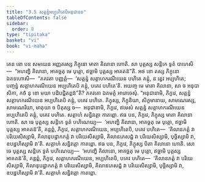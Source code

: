 ```yaml
---
title: "3.5 សត្តន្នំអប្បហិតេបិអនុជានន"
tableOfContents: false
sidebar:
  order: 8
type: "tipitaka"
basket: "vi"
book: "vi-maha"
---
```



<DynamicBreadcrumb />

<Division number="198" book="vi-maha">

<Paragraph number="867" book="vi-maha">
តេន ខោ បន សមយេន អញ្ញតរស្ស ភិក្ខុនោ មាតា គិលានា ហោតិ. សា បុត្តស្ស សន្តិកេ ទូតំ បាហេសិ—  “អហញ្ហិ គិលានា, អាគច្ឆតុ មេ បុត្តោ, ឥច្ឆាមិ បុត្តស្ស អាគតន៑”តិ. អថ ខោ តស្ស ភិក្ខុនោ ឯតទហោសិ—  “ភគវតា បញ្ញត្តំ—  ‘សត្តន្នំ សត្តាហករណីយេន បហិតេ គន្តុំ, ន ត្វេវ អប្បហិតេ; បញ្ចន្នំ សត្តាហករណីយេន អប្បហិតេបិ គន្តុំ, បគេវ បហិតេ’តិ. អយញ្ច មេ មាតា គិលានា, សា ច អនុបាសិកា, កថំ នុ ខោ មយា បដិបជ្ជិតព្ពន៑”តិ? ភគវតោ ឯតមត្ថំ អារោចេសុំ. “អនុជានាមិ, ភិក្ខវេ, សត្តន្នំ សត្តាហករណីយេន អប្បហិតេបិ គន្តុំ, បគេវ បហិតេ. ភិក្ខុស្ស, ភិក្ខុនិយា, សិក្ខមានាយ, សាមណេរស្ស, សាមណេរិយា, មាតុយា ច បិតុស្ស ច—  អនុជានាមិ, ភិក្ខវេ, ឥមេសំ សត្តន្នំ សត្តាហករណីយេន អប្បហិតេបិ គន្តុំ, បគេវ បហិតេ. សត្តាហំ សន្និវត្តោ កាតព្ពោ.
</Paragraph>

<Paragraph number="868" book="vi-maha">
ឥធ បន, ភិក្ខវេ, ភិក្ខុស្ស មាតា គិលានា ហោតិ. សា ចេ បុត្តស្ស សន្តិកេ ទូតំ បហិណេយ្យ—  ‘អហញ្ហិ គិលានា, អាគច្ឆតុ មេ បុត្តោ, ឥច្ឆាមិ បុត្តស្ស អាគតន៑’តិ, គន្តព្ពំ, ភិក្ខវេ, សត្តាហករណីយេន, អប្បហិតេបិ, បគេវ បហិតេ—  ‘គិលានភត្តំ វា បរិយេសិស្សាមិ, គិលានុបដ្ឋាកភត្តំ វា បរិយេសិស្សាមិ, គិលានភេសជ្ជំ វា បរិយេសិស្សាមិ, បុច្ឆិស្សាមិ វា, ឧបដ្ឋហិស្សាមិ វា’តិ. សត្តាហំ សន្និវត្តោ កាតព្ពោ.
</Paragraph>

<Paragraph number="869" book="vi-maha">
ឥធ បន, ភិក្ខវេ, ភិក្ខុស្ស បិតា គិលានោ ហោតិ. សោ ចេ បុត្តស្ស សន្តិកេ ទូតំ បហិណេយ្យ—  ‘អហញ្ហិ គិលានោ, អាគច្ឆតុ មេ បុត្តោ, ឥច្ឆាមិ បុត្តស្ស អាគតន៑’តិ, គន្តព្ពំ, ភិក្ខវេ, សត្តាហករណីយេន, អប្បហិតេបិ, បគេវ បហិតេ—  ‘គិលានភត្តំ វា បរិយេសិស្សាមិ, គិលានុបដ្ឋាកភត្តំ វា បរិយេសិស្សាមិ, គិលានភេសជ្ជំ វា បរិយេសិស្សាមិ, បុច្ឆិស្សាមិ វា, ឧបដ្ឋហិស្សាមិ វា’តិ. សត្តាហំ សន្និវត្តោ កាតព្ពោ.
</Paragraph>
</Division>